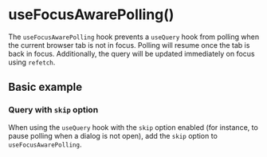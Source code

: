 

<Meta of={UseFocusAwarePollingStories} />

# useFocusAwarePolling()

The `useFocusAwarePolling` hook prevents a `useQuery` hook from polling when the current browser tab is not in focus.
Polling will resume once the tab is back in focus.
Additionally, the query will be updated immediately on focus using `refetch`.

## Basic example

<Canvas of={UseFocusAwarePollingStories.BasicExample} />

### Query with `skip` option

When using the `useQuery` hook with the `skip` option enabled (for instance, to pause polling when a dialog is not open), add the `skip` option to `useFocusAwarePolling`.

<Canvas of={UseFocusAwarePollingStories.WithSkipOption} />
